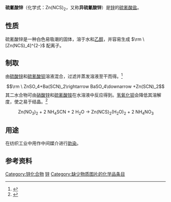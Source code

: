 {{Chembox
| NameEn = Zinc thiocyanate
|CustomizedImage=[[File:2.svg|File:2.svg]][[File:Thiocyanat-Ion.svg|File:Thiocyanat-Ion.svg]][[File:Zn2+.svg|File:Zn2+.svg]]
| OtherNames = 硫氰酸锌(II)
| Section1 = {{Chembox Identifiers
| CASNo = 557-42-6
| CASNo_Ref = {{cascite|changed|??}}
|  PubChem  =  
|  RTECS  =  
}}
| Section2 = {{Chembox Properties
| Formula = Zn(SCN)<sub>2</sub>
| MolarMass = 181.57
| Appearance = 白色潮解结晶
| Density = 
| Solubility = 2.61 g<ref>Dale L. Perry. Handbook of Inorganic Compounds. CRC Press LLC, 1995.</ref>
| SolubleOther = 可溶于乙醇
| MeltingPt = 
| BoilingPt =
 }}
| Section7 = {{Chembox Hazards
| EUClass = 
| ExternalMSDS = 
| HazardSymbol = 
| RPhrases = 
| SPhrases = 
| NFPA-H = 
| NFPA-R = 
| NFPA-F = 
| LD50 = 
 }}
| Section8 = {{Chembox Related
| OtherAnions = [[硫酸锌|硫酸锌]]<br />[[硫化锌|硫化锌]]<BR>[[硒氰酸锌|硒氰酸锌]]
| OtherCations = [[硫氰酸铵|硫氰酸铵]]<BR>[[硫氰酸镉|硫氰酸镉]]<BR>[[硫氰酸汞|硫氰酸汞]]
| OtherFunctn = 
| Function = 
| OtherCpds = [[硫氰酸|硫氰酸]]}}
}}

'''硫氰酸锌'''（化学式：Zn(NCS)<sub>2</sub>，又称'''异硫氰酸锌'''）是[[锌|锌]]的[[硫氰酸盐|硫氰酸盐]]。

==性质==
硫氰酸锌是一种白色易吸潮的固体，溶于水和[[乙醇|乙醇]]，并容易生成 <math>\rm \ [Zn(NCS)_4]^{2-}</math> 配离子。

==制取==
由[[硫酸锌|硫酸锌]]和[[硫氰酸钡|硫氰酸钡]]溶液混合，过滤并蒸发溶液至干而得。<ref>{{锌分族|page=715}}</ref>
:<math>\rm \ ZnSO_4+Ba(SCN)_2\rightarrow BaSO_4\downarrow +Zn(SCN)_2</math>
其二水合物可由[[硝酸锌|硝酸锌]]和[[硫氰酸铵|硫氰酸铵]]在水溶液中反应得到。[[氢氧化钡|氢氧化钡]]会降低其溶解度，使之易于结晶。<ref>{{cite journal|url=http://www.cnki.net/kcms/doi/10.16553/j.cnki.issn1000-985x.1991.02.002.html|title=二水异硫氰酸锌单晶生长及其非线性光学性能 - 中国学术期刊网络出版总库|accessdate=2018-10-30|doi=10.16553/j.cnki.issn1000-985x.1991.02.002}}</ref>
: Zn(NO<sub>3</sub>)<sub>2</sub> + 2 NH<sub>4</sub>SCN + 2 H<sub>2</sub>O → Zn(NCS)<sub>2</sub>(H<sub>2</sub>O)<sub>2</sub> + 2 NH<sub>4</sub>NO<sub>3</sub>

==用途==
在纺织工业中用作中间媒介进行[[助染|助染]]。

==参考资料==
{{reflist}}

{{锌化合物}}

[[Category:锌化合物|Category:锌化合物]]
[[Category:硫氰酸盐|锌]]
[[Category:缺少物质图片的化学品条目|Category:缺少物质图片的化学品条目]]